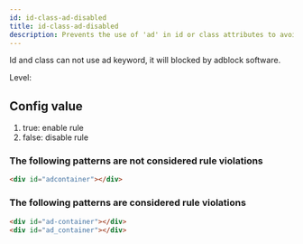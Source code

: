```yaml
---
id: id-class-ad-disabled
title: id-class-ad-disabled
description: Prevents the use of 'ad' in id or class attributes to avoid issues with ad blockers.
---
```



Id and class can not use ad keyword, it will blocked by adblock software.

Level: <Badge text="Warning" variant="caution" />

## Config value

1. true: enable rule
2. false: disable rule

### The following patterns are **not** considered rule violations

```html
<div id="adcontainer"></div>
```

### The following patterns are considered rule violations

```html
<div id="ad-container"></div>
<div id="ad_container"></div>
```
